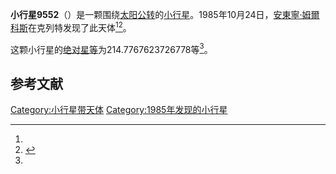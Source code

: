 {{Infobox planet
| bgcolour = #FFFFC0
| name = 9552
| symbol = 
| image = 
| caption = 
| discovery = yes
| discovery_ref = 
| discoverer = [[安東寧·姆爾科斯|安東寧·姆爾科斯]]
| discovery_site = [[克列特|克列特]] 
| discovered = 1985年10月24日
| designations = yes
| mp_name = 
| named_after = 
| alt_names = 1985 UY/ 1985 UF2 / 1991 RN14 / 1994 ED9
| mp_category = [[外小行星带|外小行星带]]
| orbit_ref = <ref name="a">[http://ssd.jpl.nasa.gov/sbdb.cgi?sstr=9552 9552] {{Wayback|url=http://ssd.jpl.nasa.gov/sbdb.cgi?sstr=9552 |date=20210825144849 }}，小行星數據庫瀏覽器（JPL Small-Body Database Browser）－[[美国国家航空航天局|美国国家航空航天局]]喷气推进实验室</ref>
| epoch = 2456400.5 (2013年4月18日更新)
| aphelion = {{convert|3.713495345747171|AU|km|3|lk=out}}
| perihelion = {{convert|3.151549821479879|AU|km|3}}
| semimajor = {{convert|3.432522583613525|AU|km|3}}
| eccentricity = 0.081856056
| period = 2322.835912 [[日|日]]<br />6.36[[儒略年|儒略年]]
| avg_speed = 
| inclination = 9.965569978562311
| asc_node = 177.7189939407751
| mean_anomaly = 
| arg_peri = 214.7767623726778
| satellites = 
| physical_characteristics = yes
| dimensions = 
| mass = 
| density = 
| surface_grav = 
| escape_velocity = 
| sidereal_day = 
| axial_tilt = 
| pole_ecliptic_lat = 
| pole_ecliptic_lon = 
| albedo = 
| temperatures= 
| temp_name1 = 
| mean_temp_1 = 
| max_temp_1 = 
| temp_name2 = 
| max_temp_2 = 
| spectral_type = 
| abs_magnitude = 214.7767623726778
}}

'''小行星9552'''（{{lang-en|9552}}）是一颗围绕[[太阳|太阳]][[公转|公转]]的[[小行星|小行星]]。1985年10月24日，[[安東寧·姆爾科斯|安東寧·姆爾科斯]]在克列特发现了此天体<ref name="a" /><ref>{{cite news|title=小行星列表|url=http://cfa-www.harvard.edu/iau/lists/NumberedMPs.txt|accessdate=2013-07-08|newspaper=哈佛大学|archive-date=2008-05-17|archive-url=https://web.archive.org/web/20080517010638/http://cfa-www.harvard.edu/iau/lists/NumberedMPs.txt|dead-url=no}}</ref>。

这颗小行星的[[绝对星等|绝对星等]]为214.7767623726778等<ref name="a" />。

==参考文献==
{{reflist}}
{{Minor Planet Number|[[小行星9551|小行星9551]]|[[小行星9553|小行星9553]]}}

{{小天体}}

[[Category:小行星带天体|Category:小行星带天体]]
[[Category:1985年发现的小行星|Category:1985年发现的小行星]]

{{asteroid-stub}}
